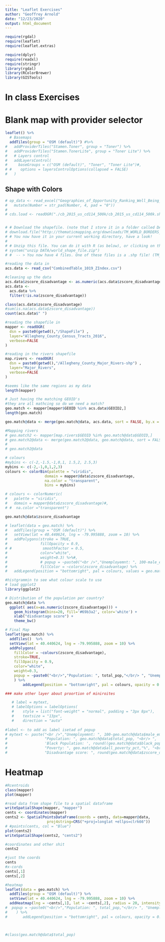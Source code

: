 ```yaml
---
title: "Leaflet Exercises"
author: "Geoffrey Arnold"
date: "12/23/2020"
output: html_document
---
```


```r
require(rgdal)
require(leaflet)
require(leaflet.extras)

require(dplyr)
require(readxl)
require(stringr)
library(rgdal)
library(RColorBrewer)
library(GISTools)

```

# In class Exercises

##

# Blank map with provider selector

```r
leaflet() %>%
  # Basemaps
  addTiles(group = "OSM (default)") #%>%
#   addProviderTiles("Stamen.Toner", group = "Toner") %>%
#   addProviderTiles("Stamen.TonerLite", group = "Toner Lite") %>%
#   # Layers control
#   addLayersControl(
#     baseGroups = c("OSM (default)", "Toner", "Toner Lite")#,
# #    options = layersControlOptions(collapsed = FALSE)
#   )
```


## Shape with Colors

```r
# op_data <- read_excel("Geographies_of_Opportunity_Ranking_Well_Being_by_Congressional_District_(114th_Congress).xlsx") %>%
#   mutate(Number = str_pad(Number, 4, pad = "0"))
# 
# cds.load <- readOGR("./cb_2015_us_cd114_500k/cb_2015_us_cd114_500k.shp", layer = "Allegheny_County_Census_Tracts_2016", GDAL1_integer64_policy = TRUE)


# # Download the shapefile. (note that I store it in a folder called DATA. You have to change that if needed.)
# download.file("http://thematicmapping.org/downloads/TM_WORLD_BORDERS_SIMPL-0.3.zip" , destfile="DATA/world_shape_file.zip")
# # You now have it in your current working directory, have a look!
# 
# # Unzip this file. You can do it with R (as below), or clicking on the object you downloaded.
# system("unzip DATA/world_shape_file.zip")
# #  -- > You now have 4 files. One of these files is a .shp file! (TM_WORLD_BORDERS_SIMPL-0.3.shp)

#reading the data in
acs.data <- read_csv("CombinedTable_1019_ZIndex.csv")

#cleaning up the data
acs.data$zscore_disadvantage <- as.numeric(acs.data$zscore_disadvantage)
acs.data <-
  acs.data %>%
  filter(!is.na(zscore_disadvantage))

class(acs.data$zscore_disadvantage)
#sum(is.na(acs.data$zscore_disadvantage))
count(acs.data$" ")

#reading the shapefile in
mapper <- readOGR( 
  dsn = paste0(getwd(),"/ShapeFile") , 
  layer="Allegheny_County_Census_Tracts_2016",
  verbose=FALSE
)

#reading in the rivers shapefile
map.rivers <- readOGR( 
  dsn = paste0(getwd(),"/Allegheny_County_Major_Rivers-shp") , 
  layer="Major_Rivers",
  verbose=FALSE
)

#seems like the same regions as my data
length(mapper)

# Just having the matching GEOID's
#they are all mathcing so do we need a match?
geo.match <- mapper[mapper$GEOID %in% acs.data$GEOID2,]
length(geo.match)

geo.match@data <- merge(geo.match@data, acs.data, sort = FALSE, by.x = "GEOID", by.y = "GEOID2")

#Mapping rivers 
# geo.match2 <- mapper[map.rivers$GEOID %in% geo.match@data$GEOID,]
# geo.match2@data <- merge(geo.match2@data, geo.match@data, sort = FALSE, by.x = "GEOID", by.y = "GEOID")
# 
# geo.match2@data

# colours
#mybins <- c(-2,-1.5,-1,0,1, 1.5,2, 2.5,3)
mybins <- c(-2,-1,0,1,2,3)
colours <- colorBin(palette = "viridis",
                  domain = mapper@data$zscore_disadvantage,
                  na.color = "transparent",
                  bins = mybins)

# colours <- colorNumeric(
#   palette = "viridis",
#   domain = mapper@data$zscore_disadvantage)#, 
# #  na.color ="transparent")

geo.match@data$zscore_disadvantage

# leaflet(data = geo.match) %>%
#   addTiles(group = "OSM (default)") %>%
#   setView(lat = 40.440624, lng = -79.995888, zoom = 10) %>%
#   addPolygons(stroke = TRUE, 
#               fillOpacity = 0.9,
# #              smoothFactor = 0.5,
#               color="white", 
#               weight=0.3) %>%#,
#               # popup = ~paste0("<br />","Unemployemnt: ", 100-male_employment_rate, "%" , "</br /> ", "Population: ", total_pop, "</br /> ", 'Black Population: ', round((black_pop/total_pop)*100,2),"%", "</br /> ", "Poverty: ", all_poverty_pct,"%", "</br /> ", "Disadvantage score: ", round(zscore_disadvantage, 2)),
#               fillColor = ~colors(zscore_disadvantage) %>%
#   addLegend(position = "bottomright", pal = colours, values = geo.match@data$zscore_disadvantage, title = "disadvantge score")

#histgrammin to see what colour scale to use
# load ggplot2
library(ggplot2)

# Distribution of the population per country?
geo.match@data %>% 
  ggplot( aes(x=as.numeric(zscore_disadvantage))) + 
    geom_histogram(bins=20, fill='#69b3a2', color='white') +
    xlab("disdvantage score") + 
    theme_bw()

# Final Map
leaflet(geo.match) %>% 
  addTiles()  %>% 
  setView(lat = 40.440624, lng = -79.995888, zoom = 10) %>%
  addPolygons( 
    fillColor = ~colours(zscore_disadvantage), 
    stroke=TRUE, 
    fillOpacity = 0.9, 
    color="white", 
    weight=0.3,
    popup = ~paste0("<br/>","Population: ", total_pop,"</br/> ", "Unemployemnt: ", round(100-male_employment_rate,2), "%" , "</br /> ", "Poverty rate: ", all_poverty_pct,"%", "</p/> ", "<b>","Disadvantage score: ", round(zscore_disadvantage, 2), "</b>")
    ) %>%
        addLegend(position = "bottomright", pal = colours, opacity = 0.9, values = ~zscore_disadvantage, title = "disadvantage score")

### make other layer about proortion of miniroites 

   # label = mytext,
   # labelOptions = labelOptions(
   #    style = list("font-weight" = "normal", padding = "3px 8px"),
   #    textsize = "13px",
   #    direction = "auto"
   
#label <- to add as label isetad of popup
# mytext <- paste("<br />","Unemployemnt: ", 100-geo.match@data$male_employment_rate,"%" , "<br/> ", 
#                 "Population: ", geo.match@data$total_pop, "<br/> ", 
#                 'Black Population: ', round((geo.match@data$black_pop/geo.match@data$total_pop)*100,2),"%", "<br />", 
#                 "Poverty: ", geo.match@data$all_poverty_pct,"%", "<br/> ",
#                 "Disadvantage score: ", round(geo.match@data$zscore_disadvantage, 2))
```


# Heatmap
```r
#Rcentroids
class(mapper)
plot(mapper)

#read data from shape file to a spatial dataframe
writeSpatialShape(mapper, "mapper")
cents <- coordinates(mapper)
cents2 <- SpatialPointsDataFrame(coords = cents, data=mapper@data, 
                   proj4string=CRS("+proj=longlat +ellps=clrk66"))
# #points(cents, col = "Blue")
plot(cents2)
writeSpatialShape(cents2, "cents2")

#coordinates and other shit
cents2

#just the coords
cents
#x-cords
cents[,1]
cents[,2]

#heatmap
leaflet(data = geo.match) %>%
  addTiles(group = "OSM (default)") %>%
  setView(lat = 40.440624, lng = -79.995888, zoom = 10) %>%
  addHeatmap(lng = ~cents[,1], lat = ~cents[,2], radius = 20, intensity = (geo.match@data$black_pop/geo.match@data$total_pop)*100, blur = 20, max = 0.05)#,
#  popup = ~paste0("<br/>","Population: ", total_pop,"</br/> ", "Unemployemnt: ", round(100-male_employment_rate,2), "%" , "</br /> ", "Poverty rate: ", all_poverty_pct,"%", "</p/> ", "<b>","Disadvantage score: ", round(zscore_disadvantage, 2), "</b>")
#    ) %>%
#       addLegend(position = "bottomright", pal = colours, opacity = 0.9, valuestitle = "black population")

  

#class(geo.match@data$total_pop)
```





